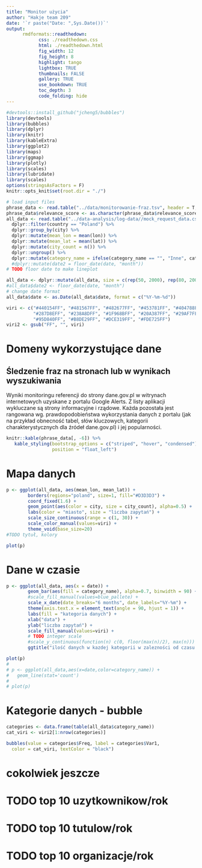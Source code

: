 ```yaml
---
title: "Monitor użycia"
author: "Hakje team 209"
date: '`r paste("Date: ",Sys.Date())`'
output: 
      rmdformats::readthedown:
            css: ./readthedown.css
            html: ./readthedown.html
            fig_width: 12
            fig_height: 8
            highlight: tango
            lightbox: TRUE
            thumbnails: FALSE
            gallery: TRUE
            use_bookdown: TRUE
            toc_depth: 3
            code_folding: hide
---
```


```r
#devtools::install_github("jcheng5/bubbles")
library(devtools)
library(bubbles)
library(dplyr)
library(knitr)
library(kableExtra)
library(ggplot2)
library(maps)
library(ggmap)
library(plotly)
library(scales)
library(lubridate)
library(scales)
options(stringsAsFactors = F)
knitr::opts_knit$set(root.dir = "./")
```

```r
# load input files
phrase_data <- read.table("../data/monitorowanie-fraz.tsv", header = T, sep="\t")
phrase_data$relevance_score <- as.character(phrase_data$relevance_score)
all_data <- read.table("../data-analysis/log-data//mock_request_data.csv", header = T, sep=",") %>%
  dplyr::filter(country == "Poland") %>%
  dplyr::group_by(city) %>%
  dplyr::mutate(mean_lon = mean(lon)) %>%
  dplyr::mutate(mean_lat = mean(lat)) %>%
  dplyr::mutate(city_count = n()) %>%
  dplyr::ungroup() %>%
  dplyr::mutate(category_name = ifelse(category_name == "", "Inne", category_name))
  #dplyr::mutate(date2 = floor_date(date, "month"))
# TODO floor date to make lineplot

all_data <- dplyr::mutate(all_data, size = c(rep(50, 2000), rep(80, 2000), rep(100, nrow(all_data)-4000)))
#all_data$date2 <- floor_date(date, "month")
# change date format
all_data$date <- as.Date(all_data$date, format = c("%Y-%m-%d"))

viri <- c("#440154FF", "#481567FF", "#482677FF", "#453781FF", "#404788FF", "#39568CFF", "#33638DFF", "#2D708EFF",
          "#287D8EFF", "#238A8DFF", "#1F968BFF", "#20A387FF", "#29AF7FFF", "#3CBB75FF", "#55C667FF", "#73D055FF",
          "#95D840FF", "#B8DE29FF", "#DCE319FF", "#FDE725FF")
viri2 <- gsub("FF", "", viri)
```


# Domeny wykorzystujące dane 

## Śledzenie fraz na stronach lub w wynikach wyszukiwania

Wyniki monitoringu referencji do strony dane.gov.pl w witrynach internetowych uzyskane z portalu Google Alerts. Z listy aplikacji wykluczane są strony informacyjne i rządowe. Każda pozostała jest rangowana wg. prawdopodobieństwa wykorzystania danych z portalu (jak na przykład obnecność tabel, słów kluczowych, kategorii charakterystycznych dla źródeł dane.gov.pl) i jej popularności.

```r
knitr::kable(phrase_data[, -6]) %>%
   kable_styling(bootstrap_options = c("striped", "hover", "condensed"),
                 position = "float_left")
```

# Mapa danych

```r
p <- ggplot(all_data, aes(mean_lon, mean_lat)) +
        borders(regions="poland", size=1, fill="#D3D3D3") +
        coord_fixed(1.6) +
        geom_point(aes(color = city, size = city_count), alpha=0.5) +
        labs(color = "miasto", size = "liczba zapytań") +
        scale_size_continuous(range = c(1, 30)) +
        scale_color_manual(values=viri) +
        theme_void(base_size=20)
#TODO tytuł, kolory

plot(p)
```

# Dane w czasie

```r
p <- ggplot(all_data, aes(x = date)) +
        geom_bar(aes(fill = category_name), alpha=0.7, binwidth = 90) +
        #scale_fill_manual(values=blue_pallete) +
        scale_x_date(date_breaks="6 months", date_labels="%Y-%m") +
        theme(axis.text.x = element_text(angle = 90, hjust = 1)) +
        labs(fill = "kategoria danych") +
        xlab("data") +
        ylab("liczba zapytań") +
        scale_fill_manual(values=viri) +
        # TODO integer scale
        #scale_y_continuous(function(n) c(0, floor(max(n)/2), max(n))) 
        ggtitle("ilość danych w kazdej kategorii w zalezności od czasu ściągnia")

plot(p)
# 
# p <- ggplot(all_data,aes(x=date,color=category_name)) + 
#   geom_line(stat='count')
# 
# plot(p)
```

# Kategorie danych - bubble

```r
categories <- data.frame(table(all_data$category_name))
cat_viri <- viri2[1:nrow(categories)]

bubbles(value = categories$Freq, label = categories$Var1,
  color = cat_viri, textColor = "black")

```

# cokolwiek jeszcze

# TODO top 10 uzytkownikow/rok
# TODO top 10 tutulow/rok
# TODO top 10 organizacje/rok